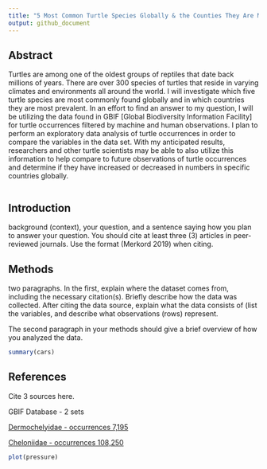 ```yaml
---
title: "5 Most Common Turtle Species Globally & the Counties They Are Most Prevalent In"
output: github_document
---
```



## Abstract

Turtles are among one of the oldest 
groups of reptiles that date back millions 
of years. There are over 300 species of 
turtles that reside in varying climates 
and environments all around the world. 
I will investigate which five turtle 
species are most commonly found globally 
and in which countries they are most 
prevalent. In an effort to find an answer 
to my question, I will be utilizing the 
data found in GBIF [Global Biodiversity 
Information Facility] for turtle 
occurrences filtered by machine and 
human observations. I plan to perform an 
exploratory data analysis of turtle 
occurrences in order to compare the 
variables in the data set. With my 
anticipated results, researchers and 
other turtle scientists may be able to 
also utilize this information to help 
compare to future observations of turtle 
occurrences and determine if they have 
increased or decreased in numbers in 
specific countries globally.

```r
 
```


## Introduction

background (context), your question, and a sentence saying how you plan to answer your question. You should cite at least three (3) articles in peer-reviewed journals. Use the format (Merkord 2019) when citing.


## Methods

two paragraphs. In the first, explain where the dataset comes from, including the necessary citation(s). Briefly describe how the data was collected. After citing the data source, explain what the data consists of (list the variables, and describe what observations (rows) represent. 

The second paragraph in your methods should give a brief overview of how you analyzed the data. 

```r
summary(cars)
```


## References

Cite 3 sources here.

GBIF Database - 2 sets

[Dermochelyidae - occurrences 7,195](https://www.gbif.org/occurrence/search?taxon_key=5464)

[Cheloniidae - occurrences 108,250](https://www.gbif.org/occurrence/search?taxon_key=9413)


```r
plot(pressure)
```


